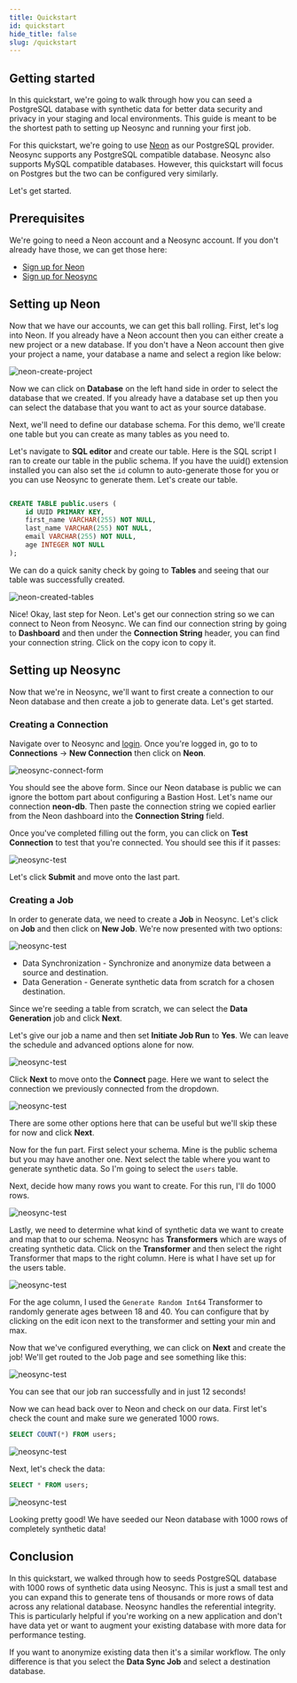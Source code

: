 ```yaml
---
title: Quickstart
id: quickstart
hide_title: false
slug: /quickstart
---
```


## Getting started

In this quickstart, we're going to walk through how you can seed a PostgreSQL database with synthetic data for better data security and privacy in your staging and local environments. This guide is meant to be the shortest path to setting up Neosync and running your first job.

For this quickstart, we're going to use [Neon](https://neon.tech) as our PostgreSQL provider. Neosync supports any PostgreSQL compatible database. Neosync also supports MySQL compatible databases. However, this quickstart will focus on Postgres but the two can be configured very similarly.

Let's get started.

## Prerequisites

We're going to need a Neon account and a Neosync account. If you don't already have those, we can get those here:

- [Sign up for Neon](https://console.neon/tech/login)
- [Sign up for Neosync](https://neosync.dev)

## Setting up Neon

Now that we have our accounts, we can get this ball rolling. First, let's log into Neon. If you already have a Neon account then you can either create a new project or a new database. If you don't have a Neon account then give your project a name, your database a name and select a region like below:

![neon-create-project](/img/neon-create.png)

Now we can click on **Database** on the left hand side in order to select the database that we created. If you already have a database set up then you can select the database that you want to act as your source database.

Next, we'll need to define our database schema. For this demo, we'll create one table but you can create as many tables as you need to.

Let's navigate to **SQL editor** and create our table. Here is the SQL script I ran to create our table in the public schema. If you have the uuid() extension installed you can also set the `id` column to auto-generate those for you or you can use Neosync to generate them. Let's create our table.

```sql

CREATE TABLE public.users (
    id UUID PRIMARY KEY,
    first_name VARCHAR(255) NOT NULL,
    last_name VARCHAR(255) NOT NULL,
    email VARCHAR(255) NOT NULL,
    age INTEGER NOT NULL
);
```

We can do a quick sanity check by going to **Tables** and seeing that our table was successfully created.

![neon-created-tables](/img/neon-table-users.png)

Nice! Okay, last step for Neon. Let's get our connection string so we can connect to Neon from Neosync. We can find our connection string by going to **Dashboard** and then under the **Connection String** header, you can find your connection string. Click on the copy icon to copy it.

## Setting up Neosync

Now that we're in Neosync, we'll want to first create a connection to our Neon database and then create a job to generate data. Let's get started.

### Creating a Connection

Navigate over to Neosync and [login](https://app.neosync.dev). Once you're logged in, go to to **Connections** -> **New Connection** then click on **Neon**.

![neosync-connect-form](/img/neon-integration.png)

You should see the above form. Since our Neon database is public we can ignore the bottom part about configuring a Bastion Host. Let's name our connection **neon-db**. Then paste the connection string we copied earlier from the Neon dashboard into the **Connection String** field.

Once you've completed filling out the form, you can click on **Test Connection** to test that you're connected. You should see this if it passes:

![neosync-test](/img/neon-test.png)

Let's click **Submit** and move onto the last part.

### Creating a Job

In order to generate data, we need to create a **Job** in Neosync. Let's click on **Job** and then click on **New Job**. We're now presented with two options:

![neosync-test](/img/data-gen.png)

- Data Synchronization - Synchronize and anonymize data between a source and destination.
- Data Generation - Generate synthetic data from scratch for a chosen destination.

Since we're seeding a table from scratch, we can select the **Data Generation** job and click **Next**.

Let's give our job a name and then set **Initiate Job Run** to **Yes**. We can leave the schedule and advanced options alone for now.

![neosync-test](/img/define.png)

Click **Next** to move onto the **Connect** page. Here we want to select the connection we previously connected from the dropdown.

![neosync-test](/img/neon-connect.png)

There are some other options here that can be useful but we'll skip these for now and click **Next**.

Now for the fun part. First select your schema. Mine is the public schema but you may have another one. Next select the table where you want to generate synthetic data. So I'm going to select the `users` table.

Next, decide how many rows you want to create. For this run, I'll do 1000 rows.

![neosync-test](/img/data-gen-setup.png)

Lastly, we need to determine what kind of synthetic data we want to create and map that to our schema. Neosync has **Transformers** which are ways of creating synthetic data. Click on the **Transformer** and then select the right Transformer that maps to the right column. Here is what I have set up for the users table.

![neosync-test](/img/data-gen-schema.png)

For the age column, I used the `Generate Random Int64` Transformer to randomly generate ages between 18 and 40. You can configure that by clicking on the edit icon next to the transformer and setting your min and max.

Now that we've configured everything, we can click on **Next** and create the job! We'll get routed to the Job page and see something like this:

![neosync-test](/img/success-job.png)

You can see that our job ran successfully and in just 12 seconds!

Now we can head back over to Neon and check on our data. First let's check the count and make sure we generated 1000 rows.

```sql
SELECT COUNT(*) FROM users;
```

![neosync-test](/img/users-count.png)

Next, let's check the data:

```sql
SELECT * FROM users;
```

![neosync-test](/img/data-users.png)

Looking pretty good! We have seeded our Neon database with 1000 rows of completely synthetic data!

## Conclusion

In this quickstart, we walked through how to seeds PostgreSQL database with 1000 rows of synthetic data using Neosync. This is just a small test and you can expand this to generate tens of thousands or more rows of data across any relational database. Neosync handles the referential integrity. This is particularly helpful if you're working on a new application and don't have data yet or want to augment your existing database with more data for performance testing.

If you want to anonymize existing data then it's a similar workflow. The only difference is that you select the **Data Sync Job** and select a destination database.
